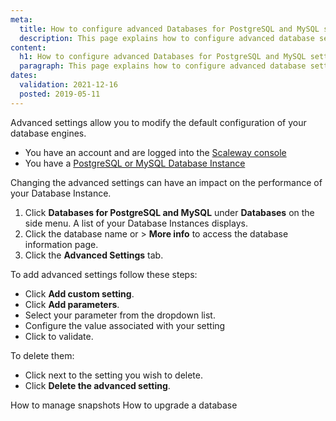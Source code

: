 ```yaml
---
meta:
  title: How to configure advanced Databases for PostgreSQL and MySQL settings 
  description: This page explains how to configure advanced database settings 
content:
  h1: How to configure advanced Databases for PostgreSQL and MySQL settings 
  paragraph: This page explains how to configure advanced database settings
dates:
  validation: 2021-12-16
  posted: 2019-05-11
---
```


Advanced settings allow you to modify the default configuration of your database engines. 

<Message type="requirement">

- You have an account and are logged into the [Scaleway console](https://console.scaleway.com)
- You have a [PostgreSQL or MySQL Database Instance](/databases/databases-for-postgresql-and-mysql/quickstart)


</Message>

<Message type="important">

Changing the advanced settings can have an impact on the performance of your Database Instance.

</Message>

1. Click **Databases for PostgreSQL and MySQL** under **Databases** on the side menu. A list of your Database Instances displays.
2. Click the database name or <Icon name="more" /> > **More info** to access the database information page.
3. Click the **Advanced Settings** tab. 

To add advanced settings follow these steps:

- Click **Add custom setting**.
- Click **Add parameters**.
- Select your parameter from the dropdown list.
- Configure the value associated with your setting
- Click <Icon name="validate" /> to validate.

To delete them: 
- Click <Icon name="delete" /> next to the setting you wish to delete. 
- Click **Delete the advanced setting**.

<Navigation title="See Also">
  <PreviousButton to="/databases/databases-for-postgresql-and-mysql/how-to/manage-snapshots/">How to manage snapshots</PreviousButton>
  <NextButton to="/databases/databases-for-postgresql-and-mysql/how-to/upgrade-a-database">How to upgrade a database</NextButton>
</Navigation>
